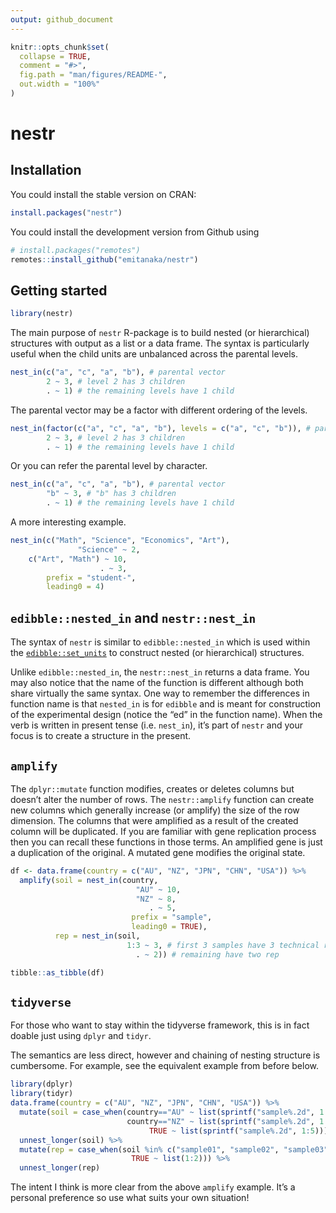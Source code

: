 ```yaml
---
output: github_document
---
```


<!-- README.md is generated from README.Rmd. Please edit that file -->

```r
knitr::opts_chunk$set(
  collapse = TRUE,
  comment = "#>",
  fig.path = "man/figures/README-",
  out.width = "100%"
)
```

# nestr

<!-- badges: start -->
<!-- badges: end -->

## Installation

You could install the stable version on CRAN:

```r
install.packages("nestr")
```

You could install the development version from Github using

```r
# install.packages("remotes")
remotes::install_github("emitanaka/nestr")
```

## Getting started


```r
library(nestr)
```

The main purpose of `nestr` R-package is to build nested (or hierarchical) structures with output as a list or a data frame. The syntax is particularly useful when the child units are unbalanced across the parental levels. 


```r
nest_in(c("a", "c", "a", "b"), # parental vector
        2 ~ 3, # level 2 has 3 children
        . ~ 1) # the remaining levels have 1 child 
```
The parental vector may be a factor with different ordering of the levels.

```r
nest_in(factor(c("a", "c", "a", "b"), levels = c("a", "c", "b")), # parental vector
        2 ~ 3, # level 2 has 3 children
        . ~ 1) # the remaining levels have 1 child 
```

Or you can refer the parental level by character.

```r
nest_in(c("a", "c", "a", "b"), # parental vector
        "b" ~ 3, # "b" has 3 children
        . ~ 1) # the remaining levels have 1 child 
```

A more interesting example.

```r
nest_in(c("Math", "Science", "Economics", "Art"), 
               "Science" ~ 2,
    c("Art", "Math") ~ 10,
                    . ~ 3,
        prefix = "student-",
        leading0 = 4)
```

## `edibble::nested_in` and `nestr::nest_in`

The syntax of `nestr` is similar to `edibble::nested_in` which is used within the [`edibble::set_units`](https://edibble.emitanaka.org/reference/set_units.html) to construct nested (or hierarchical) structures. 


Unlike `edibble::nested_in`, the `nestr::nest_in` returns a data frame. You may also notice that the name of the function is different although both share virtually the same syntax. One way to remember the differences in function name is that `nested_in` is for `edibble` and is meant for construction of the experimental design (notice the "ed" in the function name). When the verb is written in present tense (i.e. `nest_in`), it's part of `nestr` and your focus is to create a structure in the present.


## `amplify`

The `dplyr::mutate` function modifies, creates or deletes columns but doesn't alter the number of rows. The `nestr::amplify` function can create new columns which generally increase (or amplify) the size of the row dimension. The columns that were amplified as a result of the created column will be duplicated. If you are familiar with gene replication process then you can recall these functions in those terms. An amplified gene is just a duplication of the original. A mutated gene modifies the original state.

```r
df <- data.frame(country = c("AU", "NZ", "JPN", "CHN", "USA")) %>% 
  amplify(soil = nest_in(country, 
                            "AU" ~ 10,
                            "NZ" ~ 8,
                               . ~ 5,
                           prefix = "sample",
                           leading0 = TRUE),
          rep = nest_in(soil, 
                          1:3 ~ 3, # first 3 samples have 3 technical rep
                            . ~ 2)) # remaining have two rep

tibble::as_tibble(df)
```

## `tidyverse`

For those who want to stay within the tidyverse framework, this is in fact doable just using `dplyr` and `tidyr`. 

The semantics are less direct, however and chaining of nesting structure is cumbersome. For example, see the equivalent example from before below.


```r
library(dplyr)
library(tidyr)
data.frame(country = c("AU", "NZ", "JPN", "CHN", "USA")) %>% 
  mutate(soil = case_when(country=="AU" ~ list(sprintf("sample%.2d", 1:10)),
                          country=="NZ" ~ list(sprintf("sample%.2d", 1:8)),
                               TRUE ~ list(sprintf("sample%.2d", 1:5)))) %>% 
  unnest_longer(soil) %>% 
  mutate(rep = case_when(soil %in% c("sample01", "sample02", "sample03") ~ list(1:3),
                           TRUE ~ list(1:2))) %>% 
  unnest_longer(rep)
```

The intent I think is more clear from the above `amplify` example. It's a personal preference so use what suits your own situation!

